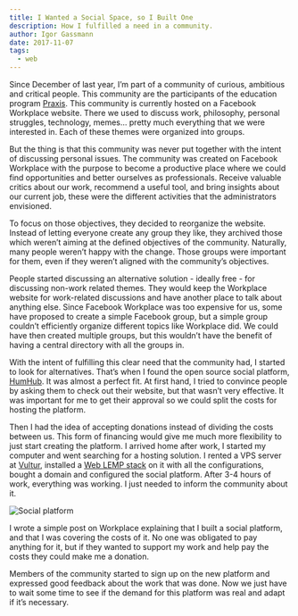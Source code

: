 ```yaml
---
title: I Wanted a Social Space, so I Built One
description: How I fulfilled a need in a community.
author: Igor Gassmann
date: 2017-11-07
tags:
  - web
---
```


Since December of last year, I’m part of a community of curious, ambitious and critical people. This
community are the participants of the education program [Praxis](https://discoverpraxis.com). This
community is currently hosted on a Facebook Workplace website. There we used to discuss work,
philosophy, personal struggles, technology, memes… pretty much everything that we were interested
in. Each of these themes were organized into groups.

But the thing is that this community was never put together with the intent of discussing personal
issues. The community was created on Facebook Workplace with the purpose to become a productive
place where we could find opportunities and better ourselves as professionals. Receive valuable
critics about our work, recommend a useful tool, and bring insights about our current job, these
were the different activities that the administrators envisioned.

To focus on those objectives, they decided to reorganize the website. Instead of letting everyone
create any group they like, they archived those which weren’t aiming at the defined objectives of
the community. Naturally, many people weren’t happy with the change. Those groups were important for
them, even if they weren’t aligned with the community’s objectives.

People started discussing an alternative solution - ideally free - for discussing non-work related
themes. They would keep the Workplace website for work-related discussions and have another place to
talk about anything else. Since Facebook Workplace was too expensive for us, some have proposed to
create a simple Facebook group, but a simple group couldn’t efficiently organize different topics
like Workplace did. We could have then created multiple groups, but this wouldn’t have the benefit
of having a central directory with all the groups in.

With the intent of fulfilling this clear need that the community had, I started to look for
alternatives. That’s when I found the open source social platform,
[HumHub](https://www.humhub.org/en). It was almost a perfect fit. At first hand, I tried to convince
people by asking them to check out their website, but that wasn’t very effective. It was important
for me to get their approval so we could split the costs for hosting the platform.

Then I had the idea of accepting donations instead of dividing the costs between us. This form of
financing would give me much more flexibility to just start creating the platform. I arrived home
after work, I started my computer and went searching for a hosting solution. I rented a VPS server
at [Vultur](https://www.vultr.com), installed a [Web LEMP stack](https://lemp.io/) on it with all
the configurations, bought a domain and configured the social platform. After 3-4 hours of work,
everything was working. I just needed to inform the community about it.

<Image src={socialPlatformScreenshot} alt="Social platform" />

I wrote a simple post on Workplace explaining that I built a social platform, and that I was
covering the costs of it. No one was obligated to pay anything for it, but if they wanted to support
my work and help pay the costs they could make me a donation.

Members of the community started to sign up on the new platform and expressed good feedback about
the work that was done. Now we just have to wait some time to see if the demand for this platform
was real and adapt if it’s necessary.
